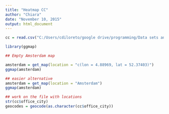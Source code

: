 ```yaml
---
title: "Heatmap CC"
author: "Chiara"
date: "November 10, 2015"
output: html_document
---
```


```r
cc = read.csv("C:/Users/cdiloreto/google drive/programming/Data sets and exercises/heatmap CC.csv")

library(ggmap)

## Empty Amsterdam map

amsterdam = get_map(location = "c(lon = 4.88969, lat = 52.37403)")
ggmap(amsterdam)

## easier alternative
amsterdam = get_map(location = "Amsterdam")
ggmap(amsterdam)

## work on the file with locations
str(cc$office_city)
geocodes = geocode(as.character(cc$office_city))

```

